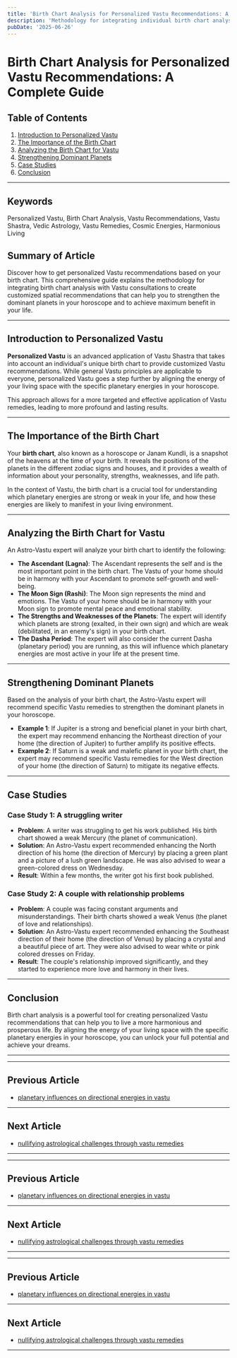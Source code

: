 ```yaml
---
title: 'Birth Chart Analysis for Personalized Vastu Recommendations: A Complete Guide'
description: 'Methodology for integrating individual birth chart analysis with Vastu consultations to create customized spatial recommendations, examining how dominant planets in a person''''s horoscope can be strengthened through directional emphasis in their living or working space for maximum benefit.'
pubDate: '2025-06-26'
---
```


# Birth Chart Analysis for Personalized Vastu Recommendations: A Complete Guide

## Table of Contents
1. [Introduction to Personalized Vastu](#introduction-to-personalized-vastu)
2. [The Importance of the Birth Chart](#the-importance-of-the-birth-chart)
3. [Analyzing the Birth Chart for Vastu](#analyzing-the-birth-chart-for-vastu)
4. [Strengthening Dominant Planets](#strengthening-dominant-planets)
5. [Case Studies](#case-studies)
6. [Conclusion](#conclusion)

---

## Keywords
Personalized Vastu, Birth Chart Analysis, Vastu Recommendations, Vastu Shastra, Vedic Astrology, Vastu Remedies, Cosmic Energies, Harmonious Living

## Summary of Article
Discover how to get personalized Vastu recommendations based on your birth chart. This comprehensive guide explains the methodology for integrating birth chart analysis with Vastu consultations to create customized spatial recommendations that can help you to strengthen the dominant planets in your horoscope and to achieve maximum benefit in your life.

---

## Introduction to Personalized Vastu

**Personalized Vastu** is an advanced application of Vastu Shastra that takes into account an individual's unique birth chart to provide customized Vastu recommendations. While general Vastu principles are applicable to everyone, personalized Vastu goes a step further by aligning the energy of your living space with the specific planetary energies in your horoscope.

This approach allows for a more targeted and effective application of Vastu remedies, leading to more profound and lasting results.

---

## The Importance of the Birth Chart

Your **birth chart**, also known as a horoscope or Janam Kundli, is a snapshot of the heavens at the time of your birth. It reveals the positions of the planets in the different zodiac signs and houses, and it provides a wealth of information about your personality, strengths, weaknesses, and life path.

In the context of Vastu, the birth chart is a crucial tool for understanding which planetary energies are strong or weak in your life, and how these energies are likely to manifest in your living environment.

---

## Analyzing the Birth Chart for Vastu

An Astro-Vastu expert will analyze your birth chart to identify the following:

- **The Ascendant (Lagna)**: The Ascendant represents the self and is the most important point in the birth chart. The Vastu of your home should be in harmony with your Ascendant to promote self-growth and well-being.
- **The Moon Sign (Rashi)**: The Moon sign represents the mind and emotions. The Vastu of your home should be in harmony with your Moon sign to promote mental peace and emotional stability.
- **The Strengths and Weaknesses of the Planets**: The expert will identify which planets are strong (exalted, in their own sign) and which are weak (debilitated, in an enemy's sign) in your birth chart.
- **The Dasha Period**: The expert will also consider the current Dasha (planetary period) you are running, as this will influence which planetary energies are most active in your life at the present time.

---

## Strengthening Dominant Planets

Based on the analysis of your birth chart, the Astro-Vastu expert will recommend specific Vastu remedies to strengthen the dominant planets in your horoscope.

- **Example 1**: If Jupiter is a strong and beneficial planet in your birth chart, the expert may recommend enhancing the Northeast direction of your home (the direction of Jupiter) to further amplify its positive effects.
- **Example 2**: If Saturn is a weak and malefic planet in your birth chart, the expert may recommend specific Vastu remedies for the West direction of your home (the direction of Saturn) to mitigate its negative effects.

---

## Case Studies

### Case Study 1: A struggling writer

- **Problem**: A writer was struggling to get his work published. His birth chart showed a weak Mercury (the planet of communication).
- **Solution**: An Astro-Vastu expert recommended enhancing the North direction of his home (the direction of Mercury) by placing a green plant and a picture of a lush green landscape. He was also advised to wear a green-colored dress on Wednesday.
- **Result**: Within a few months, the writer got his first book published.

### Case Study 2: A couple with relationship problems

- **Problem**: A couple was facing constant arguments and misunderstandings. Their birth charts showed a weak Venus (the planet of love and relationships).
- **Solution**: An Astro-Vastu expert recommended enhancing the Southeast direction of their home (the direction of Venus) by placing a crystal and a beautiful piece of art. They were also advised to wear white or pink colored dresses on Friday.
- **Result**: The couple's relationship improved significantly, and they started to experience more love and harmony in their lives.

---

## Conclusion

Birth chart analysis is a powerful tool for creating personalized Vastu recommendations that can help you to live a more harmonious and prosperous life. By aligning the energy of your living space with the specific planetary energies in your horoscope, you can unlock your full potential and achieve your dreams.

---
---

## Previous Article
- [planetary influences on directional energies in vastu](200802_planetary_influences_on_directional_energies_in_vastu.mdx)

---

## Next Article
- [nullifying astrological challenges through vastu remedies](200804_nullifying_astrological_challenges_through_vastu_remedies.mdx)

---
---

## Previous Article
- [planetary influences on directional energies in vastu](200802_planetary_influences_on_directional_energies_in_vastu.mdx)

---

## Next Article
- [nullifying astrological challenges through vastu remedies](200804_nullifying_astrological_challenges_through_vastu_remedies.mdx)

---
---

## Previous Article
- [planetary influences on directional energies in vastu](200802_planetary_influences_on_directional_energies_in_vastu.mdx)

---

## Next Article
- [nullifying astrological challenges through vastu remedies](200804_nullifying_astrological_challenges_through_vastu_remedies.mdx)

---
